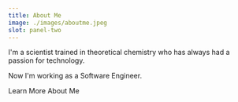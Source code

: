 ```yaml
---
title: About Me
image: ./images/aboutme.jpeg
slot: panel-two
---
```



<Avatar mobileSize={80} />

I'm a scientist trained in theoretical chemistry who has always had a passion for technology.

Now I'm working as a Software Engineer.

<AppLink as="a" href="/about" appearance="secondary" class="group w-fit">Learn More About Me<RightArrow class="transition-transform group-hover:translate-x-1" /></AppLink>
